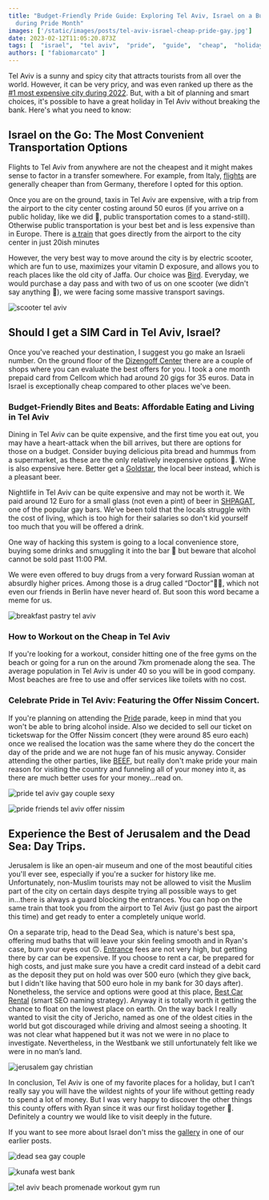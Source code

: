 ```yaml
---
title: "Budget-Friendly Pride Guide: Exploring Tel Aviv, Israel on a Budget
  during Pride Month"
images: ['/static/images/posts/tel-aviv-israel-cheap-pride-gay.jpg']
date: 2023-02-12T11:05:20.873Z
tags: [  "israel",  "tel aviv",  "pride",  "guide",  "cheap",  "holiday",  "jerusalem",  "dead sea",  "budget travel",  "pride month",  "gay",  "asia"]
authors: [ "fabiomarcato" ]
---
```

Tel Aviv is a sunny and spicy city that attracts tourists from all over the world. However, it can be very pricy, and was even ranked up there as the [#1 most expensive city during 2022](https://www.abc.net.au/news/2022-09-02/tel-aviv-is-worlds-most-expensive-city/101387350). But, with a bit of planning and smart choices, it's possible to have a great holiday in Tel Aviv without breaking the bank. Here's what you need to know:

## Israel on the Go: The Most Convenient Transportation Options

Flights to Tel Aviv from anywhere are not the cheapest and it might makes sense to factor in a transfer somewhere. For example, from Italy, [flights](https://www.ryanair.com/gb/en) are generally cheaper than from Germany, therefore I opted for this option.

Once you are on the ground, taxis in Tel Aviv are expensive, with a trip from the airport to the city center costing around 50 euros (if you arrive on a public holiday, like we did 🙈, public transportation comes to a stand-still). Otherwise public transportation is your best bet and is less expensive than in Europe. There is [a train](https://www.telaviv-airport.com/train.php) that goes directly from the airport to the city center in just 20ish minutes 

However, the very best way to move around the city is by electric scooter, which are fun to use, maximizes your vitamin D exposure, and allows you to reach places like the old city of Jaffa. Our choice was [Bird](https://www.bird.co/). Everyday, we would purchase a day pass and with two of us on one scooter (we didn't say anything 🤣), we were facing some massive transport savings.

![scooter tel aviv](https://res.cloudinary.com/dx4cuted1/image/upload/q_60/v1676232649/Berlin%202022/tel%20aviv%20cheap/tel_aviv_israel_cheap_pride_gay3_vumaxv.jpg)

## Should I get a SIM Card in Tel Aviv, Israel?

Once you've reached your destination, I suggest you go make an Israeli number. On the ground floor of the [Dizengoff Center](https://dizengof-center.co.il/en/) there are a couple of shops where you can evaluate the best offers for you. I took a one month prepaid card from Cellcom which had around 20 gigs for 35 euros. Data in Israel is exceptionally cheap compared to other places we've been. 

### Budget-Friendly Bites and Beats: Affordable Eating and Living in Tel Aviv

Dining in Tel Aviv can be quite expensive, and the first time you eat out, you may have a heart-attack when the bill arrives, but there are options for those on a budget. Consider buying delicious pita bread and hummus from a supermarket, as these are the only relatively inexpensive options 🤪. Wine is also expensive here. Better get a [Goldstar](https://en.wikipedia.org/wiki/Goldstar_(beer)), the local beer instead, which is a pleasant beer.

Nightlife in Tel Aviv can be quite expensive and may not be worth it. We paid around 12 Euro for a small glass (not even a pint) of beer in [SHPAGAT](https://www.instagram.com/shpagatlv/?hl=en), one of the popular gay bars. We’ve been told that the locals struggle with the cost of living, which is too high for their salaries so don't kid yourself too much that you will be offered a drink. 

One way of hacking this system is going to a local convenience store, buying some drinks and smuggling it into the bar 🤣 but beware that alcohol cannot be sold past 11:00 PM.

We were even offered to buy drugs from a very forward Russian woman at absurdly higher prices. Among those is a drug called “Doctor”👨‍⚕️, which not even our friends in Berlin have never heard of. But soon this word became a meme for us.

![breakfast pastry tel aviv](https://res.cloudinary.com/dx4cuted1/image/upload/q_60/v1676232657/Berlin%202022/tel%20aviv%20cheap/tel_aviv_israel_cheap_pride_gay2_hcg7f4.jpg)

### How to Workout on the Cheap in Tel Aviv

If you're looking for a workout, consider hitting one of the free gyms on the beach or going for a run on the around 7km promenade along the sea. The average population in Tel Aviv is under 40 so you will be in good company. Most beaches are free to use and offer services like toilets with no cost.

### Celebrate Pride in Tel Aviv: Featuring the Offer Nissim Concert.

If you're planning on attending the [Pride](https://telavivpride.com/) parade, keep in mind that you won't be able to bring alcohol inside. Also we decided to sell our ticket on ticketswap for the Offer Nissim concert (they were around 85 euro each) once we realised the location was the same where they do the concert the day of the pride and we are not huge fan of his music anyway. Consider attending the other parties, like [BEEF](https://www.beeftlv.co.il/), but really don't make pride your main reason for visiting the country and funneling all of your money into it, as there are much better uses for your money...read on. 

![pride tel aviv gay couple sexy](https://res.cloudinary.com/dx4cuted1/image/upload/q_60/v1676232653/Berlin%202022/tel%20aviv%20cheap/tel_aviv_israel_cheap_pride_gay6_nbnti3.jpg)

![pride friends tel aviv offer nissim](https://res.cloudinary.com/dx4cuted1/image/upload/q_60/v1676232657/Berlin%202022/tel%20aviv%20cheap/tel_aviv_israel_cheap_pride_gay7_qeyrot.jpg)

## Experience the Best of Jerusalem and the Dead Sea: Day Trips.

Jerusalem is like an open-air museum and one of the most beautiful cities you'll ever see, especially if you're a sucker for history like me. Unfortunately, non-Muslim tourists may not be allowed to visit the Muslim part of the city on certain days despite trying all possible ways to get in...there is always a guard blocking the entrances. You can hop on the same train that took you from the airport to Tel Aviv (just go past the airport this time) and get ready to enter a completely unique world. 

On a separate trip, head to the Dead Sea, which is nature's best spa, offering mud baths that will leave your skin feeling smooth and in Ryan's case, burn your eyes out 🙃. [Entrance](https://deadsea.com/explore/dead-sea-beaches/northern-beaches/kalia-beach/) fees are not very high, but getting there by car can be expensive. If you choose to rent a car, be prepared for high costs, and just make sure you have a credit card instead of a debit card as the deposit they put on hold was over 500 euro (which they give back, but I didn't like having that 500 euro hole in my bank for 30 days after). Nonetheless, the service and options were good at this place, [Best Car Rental](https://www.best-car.co.il/) (smart SEO naming strategy). Anyway it is totally worth it getting the chance to float on the lowest place on earth. On the way back I really wanted to visit the city of Jericho, named as one of the oldest cities in the world but got discouraged while driving and almost seeing a shooting. It was not clear what happened but it was not we were in no place to investigate. Nevertheless, in the Westbank we still unfortunately felt like we were in no man’s land.

![jerusalem gay christian](https://res.cloudinary.com/dx4cuted1/image/upload/q_60/v1676232660/Berlin%202022/tel%20aviv%20cheap/tel_aviv_israel_cheap_pride_gay4_zsry5k.jpg)

In conclusion, Tel Aviv is one of my favorite places for a holiday, but I can’t really say you will have the wildest nights of your life without getting ready to spend a lot of money. But I was very happy to discover the other things this county offers with Ryan since it was our first holiday together 🥰. Definitely a country we would like to visit deeply in the future. 

If you want to see more about Israel don't miss the [gallery](https://www.thefabryk.com/israel/) in one of our earlier posts.

![dead sea gay couple](https://res.cloudinary.com/dx4cuted1/image/upload/q_60/v1676232660/Berlin%202022/tel%20aviv%20cheap/tel_aviv_israel_cheap_pride_gay9_gydzdl.jpg)

![kunafa west bank](https://res.cloudinary.com/dx4cuted1/image/upload/q_60/v1676232661/Berlin%202022/tel%20aviv%20cheap/tel_aviv_israel_cheap_pride_gay8_me3fga.jpg)

![tel aviv beach promenade workout gym run](https://res.cloudinary.com/dx4cuted1/image/upload/q_60/v1676232656/Berlin%202022/tel%20aviv%20cheap/tel_aviv_israel_cheap_pride_gay1_skefpn.jpg)